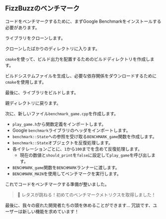 
## FizzBuzzのベンチマーク

コードをベンチマークするために、まずGoogle Benchmarkをインストールする必要があります。

ライブラリをクローンします。

<GitClone />

クローンしたばかりのディレクトリに入ります。

<CdBenchmark />

`cmake`を使って、ビルド出力を配置するためのビルドディレクトリを作成します。

<CmakeMakeDirectory />

ビルドシステムファイルを生成し、必要な依存関係をダウンロードするために`cmake`を使用します。

<CmakeCmake />

最後に、ライブラリをビルドします。

<CmakeRelease />

親ディレクトリに戻ります。

<CdBack />

次に、新しいファイル`benchmark_game.cpp`を作成します。

<BenchmarkGameCode />

- `play_game.h`から関数定義をインポートします。
- Google `benchmark`ライブラリのヘッダをインポートします。
- `benchmark::State`への参照を受け取る`BENCHMARK_game`関数を作成します。
- `benchmark::State`オブジェクトを反復処理します。
- 各イテレーションごとに、`1`から`100`までを含めて反復処理します。
  - 現在の数値と`should_print`を`false`に設定して`play_game`を呼び出します。
- `BENCHMARK_game`関数を`BENCHMARK`ランナーに渡します。
- `BENCHMARK_MAIN`を使用してベンチマークを実行します。

これでコードをベンチマークする準備が整いました。

<BenchmarkGameOutput />

> 🐰 レタスが跳ねる！初めてのベンチマークメトリクスを取得しました！

最後に、我々の疲れた開発者たちの頭を休めることができます…
冗談です、ユーザーは新しい機能を求めています！